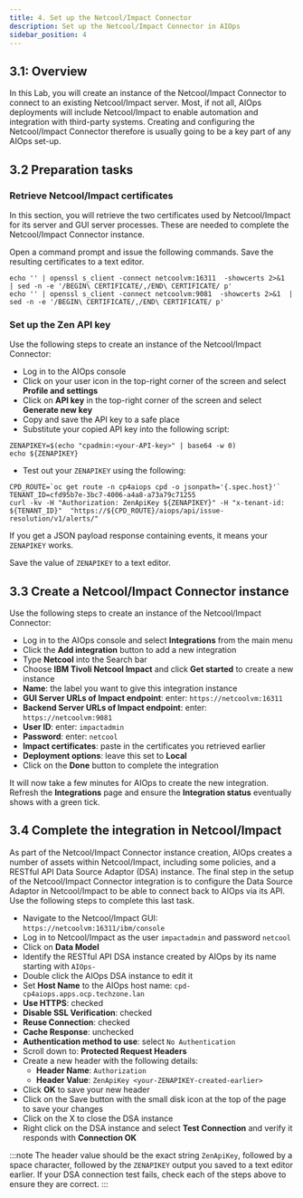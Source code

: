 ```yaml
---
title: 4. Set up the Netcool/Impact Connector
description: Set up the Netcool/Impact Connector in AIOps
sidebar_position: 4
---
```


## 3.1: Overview

In this Lab, you will create an instance of the Netcool/Impact Connector to connect to an existing Netcool/Impact server. Most, if not all, AIOps deployments will include Netcool/Impact to enable automation and integration with third-party systems. Creating and configuring the Netcool/Impact Connector therefore is usually going to be a key part of any AIOps set-up.

## 3.2 Preparation tasks

### Retrieve Netcool/Impact certificates

In this section, you will retrieve the two certificates used by Netcool/Impact for its server and GUI server processes. These are needed to complete the Netcool/Impact Connector instance.

Open a command prompt and issue the following commands. Save the resulting certificates to a text editor.

```
echo '' | openssl s_client -connect netcoolvm:16311  -showcerts 2>&1  | sed -n -e '/BEGIN\ CERTIFICATE/,/END\ CERTIFICATE/ p'
echo '' | openssl s_client -connect netcoolvm:9081  -showcerts 2>&1  | sed -n -e '/BEGIN\ CERTIFICATE/,/END\ CERTIFICATE/ p'
```

### Set up the Zen API key

Use the following steps to create an instance of the Netcool/Impact Connector:

- Log in to the AIOps console
- Click on your user icon in the top-right corner of the screen and select **Profile and settings**
- Click on **API key** in the top-right corner of the screen and select **Generate new key**
- Copy and save the API key to a safe place
- Substitute your copied API key into the following script:
```
ZENAPIKEY=$(echo "cpadmin:<your-API-key>" | base64 -w 0)
echo ${ZENAPIKEY}
```
- Test out your `ZENAPIKEY` using the following:
```
CPD_ROUTE=`oc get route -n cp4aiops cpd -o jsonpath='{.spec.host}'`
TENANT_ID=cfd95b7e-3bc7-4006-a4a8-a73a79c71255
curl -kv -H "Authorization: ZenApiKey ${ZENAPIKEY}" -H "x-tenant-id: ${TENANT_ID}"  "https://${CPD_ROUTE}/aiops/api/issue-resolution/v1/alerts/"
```
If you get a JSON payload response containing events, it means your `ZENAPIKEY` works.

Save the value of `ZENAPIKEY` to a text editor.

## 3.3 Create a Netcool/Impact Connector instance

Use the following steps to create an instance of the Netcool/Impact Connector:

- Log in to the AIOps console and select **Integrations** from the main menu
- Click the **Add integration** button to add a new integration
- Type **Netcool** into the Search bar
- Choose **IBM Tivoli Netcool Impact** and click **Get started** to create a new instance
- **Name**: the label you want to give this integration instance
- **GUI Server URLs of Impact endpoint**: enter: `https://netcoolvm:16311`
- **Backend Server URLs of Impact endpoint**: enter: `https://netcoolvm:9081`
- **User ID**: enter: `impactadmin`
- **Password**: enter: `netcool`
- **Impact certificates**: paste in the certificates you retrieved earlier
- **Deployment options**: leave this set to **Local**
- Click on the **Done** button to complete the integration

It will now take a few minutes for AIOps to create the new integration. Refresh the **Integrations** page and ensure the **Integration status** eventually shows with a green tick.

## 3.4 Complete the integration in Netcool/Impact

As part of the Netcool/Impact Connector instance creation, AIOps creates a number of assets within Netcool/Impact, including some policies, and a RESTful API Data Source Adaptor (DSA) instance. The final step in the setup of the Netcool/Impact Connector integration is to configure the Data Source Adaptor in Netcool/Impact to be able to connect back to AIOps via its API. Use the following steps to complete this last task.

- Navigate to the Netcool/Impact GUI: `https://netcoolvm:16311/ibm/console`
- Log in to Netcool/Impact as the user `impactadmin` and password `netcool`
- Click on **Data Model**
- Identify the RESTful API DSA instance created by AIOps by its name starting with `AIOps-`
- Double click the AIOps DSA instance to edit it
- Set **Host Name** to the AIOps host name: `cpd-cp4aiops.apps.ocp.techzone.lan`
- **Use HTTPS**: checked
- **Disable SSL Verification**: checked
- **Reuse Connection**: checked
- **Cache Response**: unchecked
- **Authentication method to use**: select `No Authentication`
- Scroll down to: **Protected Request Headers**
- Create a new header with the following details:
  - **Header Name**: `Authorization`
  - **Header Value**: `ZenApiKey <your-ZENAPIKEY-created-earlier>`
- Click **OK** to save your new header
- Click on the Save button with the small disk icon at the top of the page to save your changes
- Click on the X to close the DSA instance
- Right click on the DSA instance and select **Test Connection** and verify it responds with **Connection OK**

:::note
The header value should be the exact string `ZenApiKey`, followed by a space character, followed by the `ZENAPIKEY` output you saved to a text editor earlier. If your DSA connection test fails, check each of the steps above to ensure they are correct.
:::

